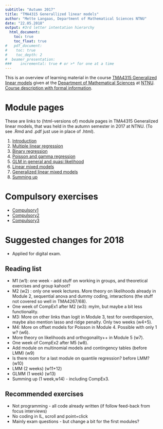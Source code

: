 ```yaml
---
subtitle: "Autumn 2017"
title: "TMA4315 Generallized linear models"
author: "Mette Langaas, Department of Mathematical Sciences NTNU"
date: "22.05.2018"
output: #3rd letter intentation hierarchy
  html_document:
    toc: true
    toc_float: true
#   pdf_document:
#    toc: true
#    toc_depth: 2
#  beamer_presentation:
###    incremental: true # or >* for one at a time
---
```


This is an overview of learning material in the course [TMA4315 Generalized linear models](https://wiki.math.ntnu.no/tma4315) given at the [Department of Mathematical Sciences](https://www.ntnu.edu/imf) at [NTNU](https://www.ntnu.edu/). [Course description with formal information](https://www.ntnu.edu/studies/courses/TMA4315#tab=omEmnet).

# Module pages

These are links to (html-versions of) module pages in TMA4315 Generalized linear models, that was held in the autumn semester in 2017 at NTNU. (To see .Rmd and .pdf just use in place of .html).

1. [Introduction](https://www.math.ntnu.no/emner/TMA4315/2017h/1Intro.html)
2. [Multiple linear regression](https://www.math.ntnu.no/emner/TMA4315/2017h/2MLR.html) 
3. [Binary regression](https://www.math.ntnu.no/emner/TMA4315/2017h/3BinRegw123.html)
4. [Poisson and gamma regression](https://www.math.ntnu.no/emner/TMA4315/2017h/4PoissonGamma.html)
5. [GLM in general and quasi likelihood](https://www.math.ntnu.no/emner/TMA4315/2017h/5GLM.html)
6. [Linear mixed models](https://www.math.ntnu.no/emner/TMA4315/2017h/6LMM.html)
7. [Generalized linear mixed models](https://www.math.ntnu.no/emner/TMA4315/2017h/7GLMM.html) 
8. [Summing up](https://www.math.ntnu.no/emner/TMA4315/2017h/8Final.html)

# Compulsory exercises

* [Compulsory1](https://www.math.ntnu.no/emner/TMA4315/2017h/project_1final.html) 
* [Compulsory2](https://www.math.ntnu.no/emner/TMA4315/2017h/project_2final.html) 
* [Compulsory3](https://www.math.ntnu.no/emner/TMA4315/2017h/project_3.html) 

<!-- # Solutions to recommended exercises -->
<!-- The recommended exercises are found in each of the module pages (in the end of the material for each week). -->
<!-- (To see .Rmd and .pdf just use in place of .html). -->

<!-- 2. Multiple linear regression: -->
<!-- [w2](https://www.math.ntnu.no/emner/TMA4315/2017h/2MLRsolutions.html) -->
<!-- 3. Binary regression: [w2](https://www.math.ntnu.no/emner/TMA4315/2017h/M3w2_solution.html) -->
<!-- [w3](https://www.math.ntnu.no/emner/TMA4315/2017h/M3w3_solution.html) -->
<!-- 4. Poisson and gamma regression: [w1](https://www.math.ntnu.no/emner/TMA4315/2017h/module4_1_solutions.html), [w2](https://www.math.ntnu.no/emner/TMA4315/2017h/module4_2_solutions.html). -->
<!-- 5. [GLM in general and quasi likelihood](https://www.math.ntnu.no/emner/TMA4315/2017h/module5_1_solutions.html) -->
<!-- 6. Linear mixed models: [w1](https://www.math.ntnu.no/emner/TMA4315/2017h/module6_1_solutions.html) [w2](https://www.math.ntnu.no/emner/TMA4315/2017h/module6_2_solutions.html) -->
<!-- 7. [Generalized linear mixed models](https://www.math.ntnu.no/emner/TMA4315/2017h/module7_1_solutions.html) -->

# Suggested changes for 2018

* Applied for digital exam.

## Reading list

* M1 (w1): one week - add stuff on working in groups, and theoretical exercises and group kahoot?
* M2 (w2) : only one week lectures. More theory on likelihoods already in Module 2, sequential anova and dummy coding, interactions (the stuff not covered so well in TMA4267/68). 
* One week of CompEx1 after M2 (w3): mylm, but maybe a bit less functionality.
* M3: More on other links than logit in Module 3, test for overdispersion, maybe also mention lasso and ridge penalty. Only two weeks (w4+5).
* M4: More on offset models for Poisson in Module 4. Possible with only 1 w? (w6).
* More theory on likelihoods and orthogonality++ in Module 5 (w7).
* One week of CompEx2 after M5 (w8).
* Add module on multinomial models and contingency tables (before LMM) (w9) 
* Is there room for a last module on quantile regression? before LMM? (w10)
* LMM (2 weeks) (w11+12)
* GLMM (1 week) (w13)
* Summing up (1 week,w14) - including CompEx3.

## Recommended exercises

* Not programming - all code already written (if follow feed-back from focus interviews)
* No coding in IL, scroll and point+click
* Mainly exam questions - but change a bit for the first modules?
